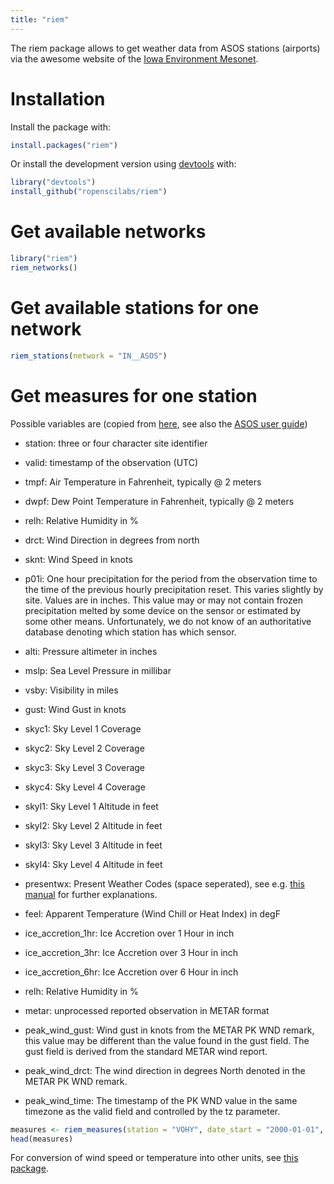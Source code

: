 ```yaml
---
title: "riem"
---
```


The riem package allows to get weather data from ASOS stations (airports) via the awesome website of the [Iowa Environment Mesonet](https://mesonet.agron.iastate.edu/request/download.phtml?network=IN__ASOS).


# Installation

Install the package with:

```r
install.packages("riem")
```

Or install the development version using [devtools](https://github.com/hadley/devtools) with:

```r
library("devtools")
install_github("ropenscilabs/riem")
```

# Get available networks

```r
library("riem")
riem_networks()
```

# Get available stations for one network

```r
riem_stations(network = "IN__ASOS")
```


# Get measures for one station

Possible variables are (copied from [here](https://mesonet.agron.iastate.edu/request/download.phtml), see also the [ASOS user guide](http://www.nws.noaa.gov/asos/pdfs/aum-toc.pdf))

* station: three or four character site identifier

* valid: timestamp of the observation (UTC)

* tmpf: Air Temperature in Fahrenheit, typically @ 2 meters

* dwpf: Dew Point Temperature in Fahrenheit, typically @ 2 meters

* relh: Relative Humidity in \%

* drct: Wind Direction in degrees from north

* sknt: Wind Speed in knots

* p01i: One hour precipitation for the period from the observation time to the time of the previous hourly precipitation reset. This varies slightly by site. Values are in inches. This value may or may not contain frozen precipitation melted by some device on the sensor or estimated by some other means. Unfortunately, we do not know of an authoritative database denoting which station has which sensor.

* alti: Pressure altimeter in inches

* mslp: Sea Level Pressure in millibar

* vsby: Visibility in miles

* gust: Wind Gust in knots

* skyc1: Sky Level 1 Coverage

* skyc2: Sky Level 2 Coverage

* skyc3: Sky Level 3 Coverage

* skyc4: Sky Level 4 Coverage

* skyl1: Sky Level 1 Altitude in feet

* skyl2: Sky Level 2 Altitude in feet

* skyl3: Sky Level 3 Altitude in feet

* skyl4: Sky Level 4 Altitude in feet

* presentwx: Present Weather Codes (space seperated), see e.g. [this manual](http://www.ofcm.gov/fmh-1/pdf/H-CH8.pdf) for further explanations.

* feel: Apparent Temperature (Wind Chill or Heat Index) in degF

* ice_accretion_1hr: Ice Accretion over 1 Hour in inch

* ice_accretion_3hr: Ice Accretion over 3 Hour in inch

* ice_accretion_6hr: Ice Accretion over 6 Hour in inch

* relh: Relative Humidity in % 

* metar: unprocessed reported observation in METAR format

* peak_wind_gust: Wind gust in knots from the METAR PK WND remark, this value may be different than the value found in the gust field. The gust field is derived from the standard METAR wind report.

* peak_wind_drct: The wind direction in degrees North denoted in the METAR PK WND remark.

* peak_wind_time: The timestamp of the PK WND value in the same timezone as the valid field and controlled by the tz parameter.


```r
measures <- riem_measures(station = "VOHY", date_start = "2000-01-01", date_end = "2016-04-22")
head(measures)
```

For conversion of wind speed or temperature into other units, see [this package](https://github.com/geanders/weathermetrics/).

